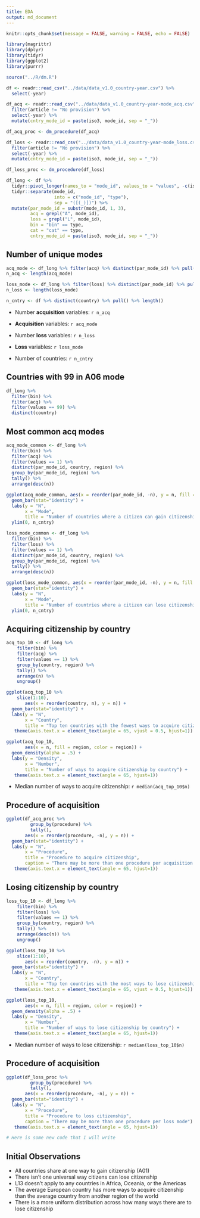 ```yaml
---
title: EDA
output: md_document
---
```


```r
knitr::opts_chunk$set(message = FALSE, warning = FALSE, echo = FALSE)
```

```r
library(magrittr)
library(dplyr)
library(tidyr)
library(ggplot2)
library(purrr)

source("../R/dm.R")

df <- readr::read_csv("../data/data_v1.0_country-year.csv") %>%
  select(-year)

df_acq <- readr::read_csv("../data/data_v1.0_country-year-mode_acq.csv", na = c("n.a.", "n.a", "")) %>%
  filter(article != "No provision") %>%
  select(-year) %>% 
  mutate(cntry_mode_id = paste(iso3, mode_id, sep = "_"))

df_acq_proc <- dm_procedure(df_acq)

df_loss <- readr::read_csv("../data/data_v1.0_country-year-mode_loss.csv", na = c("n.a.", "n.a", "")) %>% 
  filter(article != "No provision") %>%
  select(-year) %>%
  mutate(cntry_mode_id = paste(iso3, mode_id, sep = "_"))

df_loss_proc <- dm_procedure(df_loss)

df_long <- df %>%
  tidyr::pivot_longer(names_to = "mode_id", values_to = "values", -c(iso3, country, region)) %>% 
  tidyr::separate(mode_id,
                  into = c("mode_id", "type"),
                  sep = "([(_)])") %>%
  mutate(par_mode_id = substr(mode_id, 1, 3),
         acq = grepl("A", mode_id),
         loss = grepl("L", mode_id),
         bin = "bin" == type,
         cat = "cat" == type,
         cntry_mode_id = paste(iso3, mode_id, sep = "_"))
```

## Number of unique modes

```r
acq_mode <- df_long %>% filter(acq) %>% distinct(par_mode_id) %>% pull()
n_acq <- length(acq_mode)

loss_mode <- df_long %>% filter(loss) %>% distinct(par_mode_id) %>% pull()
n_loss <- length(loss_mode)

n_cntry <- df %>% distinct(country) %>% pull() %>% length()
```

* Number **acquisition** variables: `r n_acq`
* **Acquisition** variables: `r acq_mode`

* Number **loss** variables: `r n_loss`
* **Loss** variables: `r loss_mode`

* Number of countries: `r n_cntry`

## Countries with 99 in A06 mode

```r
df_long %>%
  filter(bin) %>%
  filter(acq) %>%
  filter(values == 99) %>% 
  distinct(country)
```

## Most common acq modes

```r
acq_mode_common <- df_long %>%
  filter(bin) %>%
  filter(acq) %>%
  filter(values == 1) %>%
  distinct(par_mode_id, country, region) %>% 
  group_by(par_mode_id, region) %>% 
  tally() %>% 
  arrange(desc(n))

ggplot(acq_mode_common, aes(x = reorder(par_mode_id, -n), y = n, fill = reorder(region, n))) +
  geom_bar(stat="identity") +
  labs(y = "N",
       x = "Mode",
       title = "Number of countries where a citizen can gain citizenship by mode") +
  ylim(0, n_cntry)
```

```r
loss_mode_common <- df_long %>%
  filter(bin) %>%
  filter(loss) %>%
  filter(values == 1) %>%
  distinct(par_mode_id, country, region) %>% 
  group_by(par_mode_id, region) %>% 
  tally() %>% 
  arrange(desc(n))

ggplot(loss_mode_common, aes(x = reorder(par_mode_id, -n), y = n, fill = reorder(region, n))) +
  geom_bar(stat="identity") +
  labs(y = "N",
       x = "Mode",
       title = "Number of countries where a citizen can lose citizenship by mode") +
  ylim(0, n_cntry)
```

## Acquiring citizenship by country

```r
acq_top_10 <- df_long %>%
    filter(bin) %>%
    filter(acq) %>%
    filter(values == 1) %>% 
    group_by(country, region) %>% 
    tally() %>% 
    arrange(n) %>%
    ungroup()

ggplot(acq_top_10 %>% 
    slice(1:10), 
       aes(x = reorder(country, n), y = n)) +
  geom_bar(stat="identity") +
  labs(y = "N",
       x = "Country",
       title = "Top ten countries with the fewest ways to acquire citizenship") +
   theme(axis.text.x = element_text(angle = 65, vjust = 0.5, hjust=1))
```

```r
ggplot(acq_top_10,
       aes(x = n, fill = region, color = region)) +
  geom_density(alpha = .5) +
  labs(y = "Density",
       x = "Number",
       title = "Number of ways to acquire citizenship by country") +
   theme(axis.text.x = element_text(angle = 65, hjust=1))
```

* Median number of ways to acquire citizenship: `r median(acq_top_10$n)`

## Procedure of acquisition

```r
ggplot(df_acq_proc %>% 
         group_by(procedure) %>% 
         tally(), 
       aes(x = reorder(procedure, -n), y = n)) +
  geom_bar(stat="identity") +
  labs(y = "N",
       x = "Procedure",
       title = "Procedure to acquire citizenship",
       caption = "There may be more than one procedure per acquisition mode") +
   theme(axis.text.x = element_text(angle = 65, hjust=1))

```

## Losing citizenship by country

```r
loss_top_10 <- df_long %>%
    filter(bin) %>%
    filter(loss) %>%
    filter(values == 1) %>% 
    group_by(country, region) %>% 
    tally() %>% 
    arrange(desc(n)) %>%
    ungroup()

ggplot(loss_top_10 %>% 
    slice(1:10), 
       aes(x = reorder(country, -n), y = n)) +
  geom_bar(stat="identity") +
  labs(y = "N",
       x = "Country",
       title = "Top ten countries with the most ways to lose citizenship") +
   theme(axis.text.x = element_text(angle = 65, vjust = 0.5, hjust=1))
```

```r
ggplot(loss_top_10,
       aes(x = n, fill = region, color = region)) +
  geom_density(alpha = .5) +
  labs(y = "Density",
       x = "Number",
       title = "Number of ways to lose citizenship by country") +
   theme(axis.text.x = element_text(angle = 65, hjust=1))
```

* Median number of ways to lose citizenship: `r median(loss_top_10$n)`

## Procedure of acquisition

```r
ggplot(df_loss_proc %>% 
         group_by(procedure) %>% 
         tally(), 
       aes(x = reorder(procedure, -n), y = n)) +
  geom_bar(stat="identity") +
  labs(y = "N",
       x = "Procedure",
       title = "Procedure to loss citizenship",
       caption = "There may be more than one procedure per loss mode") +
   theme(axis.text.x = element_text(angle = 65, hjust=1))

```

```r

# Here is some new code that I will write

```

## Initial Observations

* All countries share at one way to gain citizenship (A01)
* There isn't one universal way citizens can lose citizenship
* L13 doesn't apply to any countries in Africa, Oceania, or the Americas
* The average European country has more ways to acquire citizenship than the average country from another region of the world
* There is a more uniform distribution across how many ways there are to lose citizenship
